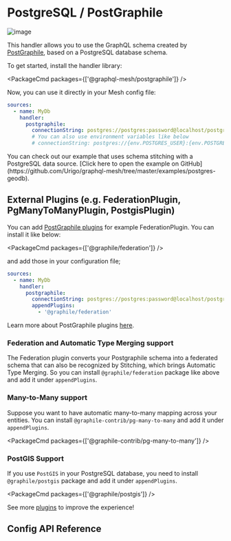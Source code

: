 
# PostgreSQL / PostGraphile

![image](https://user-images.githubusercontent.com/20847995/79219670-5ae06300-7e5b-11ea-81f1-d0c08a884607.png)

This handler allows you to use the GraphQL schema created by [PostGraphile](https://graphile.org/postgraphile), based on a PostgreSQL database schema.

To get started, install the handler library:

<PackageCmd packages={['@graphql-mesh/postgraphile']} />

Now, you can use it directly in your Mesh config file:

```yaml filename=".meshrc.yaml" {4-7}
sources:
  - name: MyDb
    handler:
      postgraphile:
        connectionString: postgres://postgres:password@localhost/postgres
        # You can also use environment variables like below
        # connectionString: postgres://{env.POSTGRES_USER}:{env.POSTGRES_PASSWORD}@localhost/postgres
```

<Callout>
  You can check out our example that uses schema stitching with a PostgreSQL data source. [Click here to open the
  example on GitHub](https://github.com/Urigo/graphql-mesh/tree/master/examples/postgres-geodb).
</Callout>

## External Plugins (e.g. FederationPlugin, PgManyToManyPlugin, PostgisPlugin)

You can add [PostGraphile plugins](https://graphile.org/postgraphile/community-plugins) for example FederationPlugin. You can install it like below:

<PackageCmd packages={['@graphile/federation']} />

and add those in your configuration file;

```yaml filename=".meshrc.yaml" {6-7}
sources:
  - name: MyDb
    handler:
      postgraphile:
        connectionString: postgres://postgres:password@localhost/postgres
        appendPlugins:
          - '@graphile/federation'
```

<Callout>Learn more about PostGraphile plugins [here](https://graphile.org/postgraphile/extending).</Callout>

### Federation and Automatic Type Merging support

The Federation plugin converts your Postgraphile schema into a federated schema that can also be recognized by Stitching, which brings Automatic Type Merging. So you can install `@graphile/federation` package like above and add it under `appendPlugins`.

### Many-to-Many support

Suppose you want to have automatic many-to-many mapping across your entities. You can install `@graphile-contrib/pg-many-to-many` and add it under `appendPlugins`.

<PackageCmd packages={['@graphile-contrib/pg-many-to-many']} />

### PostGIS Support

If you use `PostGIS` in your PostgreSQL database, you need to install `@graphile/postgis` package and add it under `appendPlugins`.

<PackageCmd packages={['@graphile/postgis']} />

<Callout>See more [plugins](https://graphile.org/postgraphile/community-plugins) to improve the experience!</Callout>

## Config API Reference


<API />
